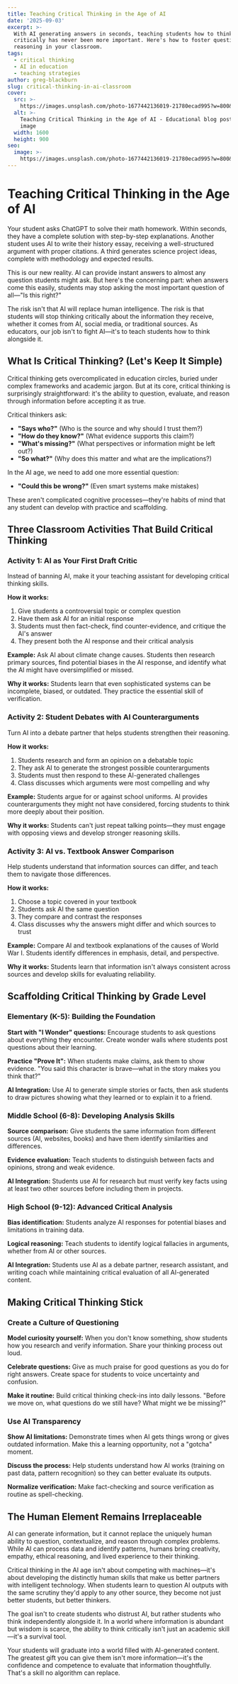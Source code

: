 ```yaml
---
title: Teaching Critical Thinking in the Age of AI
date: '2025-09-03'
excerpt: >-
  With AI generating answers in seconds, teaching students how to think
  critically has never been more important. Here's how to foster questioning and
  reasoning in your classroom.
tags:
  - critical thinking
  - AI in education
  - teaching strategies
author: greg-blackburn
slug: critical-thinking-in-ai-classroom
cover:
  src: >-
    https://images.unsplash.com/photo-1677442136019-21780ecad995?w=800&h=400&fit=crop
  alt: >-
    Teaching Critical Thinking in the Age of AI - Educational blog post cover
    image
  width: 1600
  height: 900
seo:
  image: >-
    https://images.unsplash.com/photo-1677442136019-21780ecad995?w=800&h=400&fit=crop
---
```


# Teaching Critical Thinking in the Age of AI

Your student asks ChatGPT to solve their math homework. Within seconds, they have a complete solution with step-by-step explanations. Another student uses AI to write their history essay, receiving a well-structured argument with proper citations. A third generates science project ideas, complete with methodology and expected results.

This is our new reality. AI can provide instant answers to almost any question students might ask. But here's the concerning part: when answers come this easily, students may stop asking the most important question of all—"Is this right?"

The risk isn't that AI will replace human intelligence. The risk is that students will stop thinking critically about the information they receive, whether it comes from AI, social media, or traditional sources. As educators, our job isn't to fight AI—it's to teach students how to think alongside it.

## What Is Critical Thinking? (Let's Keep It Simple)

Critical thinking gets overcomplicated in education circles, buried under complex frameworks and academic jargon. But at its core, critical thinking is surprisingly straightforward: it's the ability to question, evaluate, and reason through information before accepting it as true.

Critical thinkers ask:
- **"Says who?"** (Who is the source and why should I trust them?)
- **"How do they know?"** (What evidence supports this claim?)
- **"What's missing?"** (What perspectives or information might be left out?)
- **"So what?"** (Why does this matter and what are the implications?)

In the AI age, we need to add one more essential question:
- **"Could this be wrong?"** (Even smart systems make mistakes)

These aren't complicated cognitive processes—they're habits of mind that any student can develop with practice and scaffolding.

## Three Classroom Activities That Build Critical Thinking

### Activity 1: AI as Your First Draft Critic

Instead of banning AI, make it your teaching assistant for developing critical thinking skills.

**How it works:**
1. Give students a controversial topic or complex question
2. Have them ask AI for an initial response
3. Students must then fact-check, find counter-evidence, and critique the AI's answer
4. They present both the AI response and their critical analysis

**Example:** Ask AI about climate change causes. Students then research primary sources, find potential biases in the AI response, and identify what the AI might have oversimplified or missed.

**Why it works:** Students learn that even sophisticated systems can be incomplete, biased, or outdated. They practice the essential skill of verification.

### Activity 2: Student Debates with AI Counterarguments

Turn AI into a debate partner that helps students strengthen their reasoning.

**How it works:**
1. Students research and form an opinion on a debatable topic
2. They ask AI to generate the strongest possible counterarguments
3. Students must then respond to these AI-generated challenges
4. Class discusses which arguments were most compelling and why

**Example:** Students argue for or against school uniforms. AI provides counterarguments they might not have considered, forcing students to think more deeply about their position.

**Why it works:** Students can't just repeat talking points—they must engage with opposing views and develop stronger reasoning skills.

### Activity 3: AI vs. Textbook Answer Comparison

Help students understand that information sources can differ, and teach them to navigate those differences.

**How it works:**
1. Choose a topic covered in your textbook
2. Students ask AI the same question
3. They compare and contrast the responses
4. Class discusses why the answers might differ and which sources to trust

**Example:** Compare AI and textbook explanations of the causes of World War I. Students identify differences in emphasis, detail, and perspective.

**Why it works:** Students learn that information isn't always consistent across sources and develop skills for evaluating reliability.

## Scaffolding Critical Thinking by Grade Level

### Elementary (K-5): Building the Foundation

**Start with "I Wonder" questions:** Encourage students to ask questions about everything they encounter. Create wonder walls where students post questions about their learning.

**Practice "Prove It":** When students make claims, ask them to show evidence. "You said this character is brave—what in the story makes you think that?"

**AI Integration:** Use AI to generate simple stories or facts, then ask students to draw pictures showing what they learned or to explain it to a friend.

### Middle School (6-8): Developing Analysis Skills

**Source comparison:** Give students the same information from different sources (AI, websites, books) and have them identify similarities and differences.

**Evidence evaluation:** Teach students to distinguish between facts and opinions, strong and weak evidence.

**AI Integration:** Students use AI for research but must verify key facts using at least two other sources before including them in projects.

### High School (9-12): Advanced Critical Analysis

**Bias identification:** Students analyze AI responses for potential biases and limitations in training data.

**Logical reasoning:** Teach students to identify logical fallacies in arguments, whether from AI or other sources.

**AI Integration:** Students use AI as a debate partner, research assistant, and writing coach while maintaining critical evaluation of all AI-generated content.

## Making Critical Thinking Stick

### Create a Culture of Questioning

**Model curiosity yourself:** When you don't know something, show students how you research and verify information. Share your thinking process out loud.

**Celebrate questions:** Give as much praise for good questions as you do for right answers. Create space for students to voice uncertainty and confusion.

**Make it routine:** Build critical thinking check-ins into daily lessons. "Before we move on, what questions do we still have? What might we be missing?"

### Use AI Transparency

**Show AI limitations:** Demonstrate times when AI gets things wrong or gives outdated information. Make this a learning opportunity, not a "gotcha" moment.

**Discuss the process:** Help students understand how AI works (training on past data, pattern recognition) so they can better evaluate its outputs.

**Normalize verification:** Make fact-checking and source verification as routine as spell-checking.

## The Human Element Remains Irreplaceable

AI can generate information, but it cannot replace the uniquely human ability to question, contextualize, and reason through complex problems. While AI can process data and identify patterns, humans bring creativity, empathy, ethical reasoning, and lived experience to their thinking.

Critical thinking in the AI age isn't about competing with machines—it's about developing the distinctly human skills that make us better partners with intelligent technology. When students learn to question AI outputs with the same scrutiny they'd apply to any other source, they become not just better students, but better thinkers.

The goal isn't to create students who distrust AI, but rather students who think independently alongside it. In a world where information is abundant but wisdom is scarce, the ability to think critically isn't just an academic skill—it's a survival tool.

Your students will graduate into a world filled with AI-generated content. The greatest gift you can give them isn't more information—it's the confidence and competence to evaluate that information thoughtfully. That's a skill no algorithm can replace.
